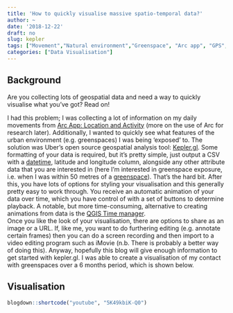 ```yaml
---
title: 'How to quickly visualise massive spatio-temporal data?'
author: ~
date: '2018-12-22'
draft: no
slug: kepler
tags: ["Movement","Natural environment","Greenspace", "Arc app", "GPS", "UGCP", "Activity Space"]
categories: ["Data Visualisation"]
---
```


## Background
Are you collecting lots of geospatial data and need a way to quickly visualise what you've got? Read on!

I had this problem; I was collecting a lot of information on my daily movements from [Arc App: Location and Activity](https://itunes.apple.com/us/app/arc-app-location-activity/id1063151918?mt=8) (more on the use of Arc for research later). Additionally, I wanted to quickly see what features of the urban environment (e.g. greenspaces) I was being 'exposed' to. The solution was Uber's open source geospatial analysis tool: [Kepler.gl](https://kepler.gl). Some formatting of your data is required, but it's pretty simple, just output a CSV with a [datetime](https://stat.ethz.ch/R-manual/R-devel/library/base/html/as.POSIXlt.html), latitude and longitude column, alongside any other attribute data that you are interested in (here I'm interested in greenspace exposure, i.e. when I was within 50 metres of a [greenspace](https://www.ordnancesurvey.co.uk/business-and-government/products/os-open-greenspace.html)). That's the hard bit. After this, you have lots of options for styling your visualisation and this generally pretty easy to work through. You receive an automatic animation of your data over time, which you have control of with a set of buttons to determine playback. A notable, but more time-consuming, alternative to creating animations from data is the [QGIS Time manager](https://medium.com/@tjukanov/geogiffery-in-a-nutshell-introduction-to-qgis-time-manager-31bb79f2af19).  
Once you like the look of your visualisation, there are options to share as an image or a URL. If, like me, you want to do furthering editing (e.g. annotate certain frames) then you can do a screen recording and then import to a video editing program such as iMovie (n.b. There is probably a better way of doing this). Anyway, hopefully this blog will give enough information to get started with kepler.gl. I was able to create a visualisation of my contact with greenspaces over a 6 months period, which is shown below.

## Visualisation 
```r
blogdown::shortcode("youtube", "5K49kbiK-Q0")
```



  

